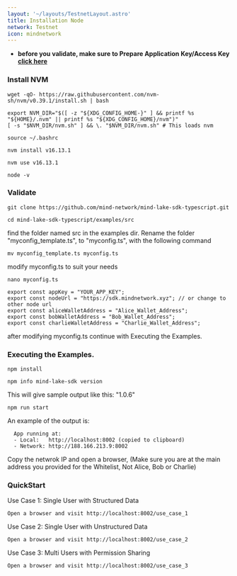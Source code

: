 ```yaml
---
layout: '~/layouts/TestnetLayout.astro'
title: Installation Node
network: Testnet
icon: mindnetwork
---
```


- **before you validate, make sure to Prepare Application Key/Access Key [click here](https://scan.mindnetwork.xyz/)**
### Install NVM
```
wget -qO- https://raw.githubusercontent.com/nvm-sh/nvm/v0.39.1/install.sh | bash
```
```
export NVM_DIR="$([ -z "${XDG_CONFIG_HOME-}" ] && printf %s "${HOME}/.nvm" || printf %s "${XDG_CONFIG_HOME}/nvm")"
[ -s "$NVM_DIR/nvm.sh" ] && \. "$NVM_DIR/nvm.sh" # This loads nvm
```
```
source ~/.bashrc
```
```
nvm install v16.13.1
```
```
nvm use v16.13.1
```
```
node -v
```

### Validate
```
git clone https://github.com/mind-network/mind-lake-sdk-typescript.git
```
```
cd mind-lake-sdk-typescript/examples/src
```
find the folder named src in the examples dir. Rename the folder "myconfig_template.ts", to "myconfig.ts", with the following command
```
mv myconfig_template.ts myconfig.ts
```
modify myconfig.ts to suit your needs
```
nano myconfig.ts
```
```
export const appKey = "YOUR_APP_KEY";
export const nodeUrl = "https://sdk.mindnetwork.xyz"; // or change to other node url
export const aliceWalletAddress = "Alice_Wallet_Address";
export const bobWalletAddress = "Bob_Wallet_Address";
export const charlieWalletAddress = "Charlie_Wallet_Address";
```
after modifying myconfig.ts continue with Executing the Examples.

### Executing the Examples.
```
npm install
```
```
npm info mind-lake-sdk version
```
This will give sample output like this: "1.0.6"
```
npm run start
```
An example of the output is:
```
  App running at:
  - Local:   http://localhost:8002 (copied to clipboard)
  - Network: http://188.166.213.9:8002
```
Copy the netwrok IP and open a browser, (Make sure you are at the main address you provided for the Whitelist, Not Alice, Bob or Charlie)

### QuickStart
Use Case 1: Single User with Structured Data
```
Open a browser and visit http://localhost:8002/use_case_1
```
Use Case 2: Single User with Unstructured Data
```
Open a browser and visit http://localhost:8002/use_case_2
```
Use Case 3: Multi Users with Permission Sharing
```
Open a browser and visit http://localhost:8002/use_case_3
```
